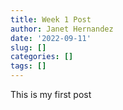 ```yaml
---
title: Week 1 Post
author: Janet Hernandez
date: '2022-09-11'
slug: []
categories: []
tags: []
---
```


This is my first post 